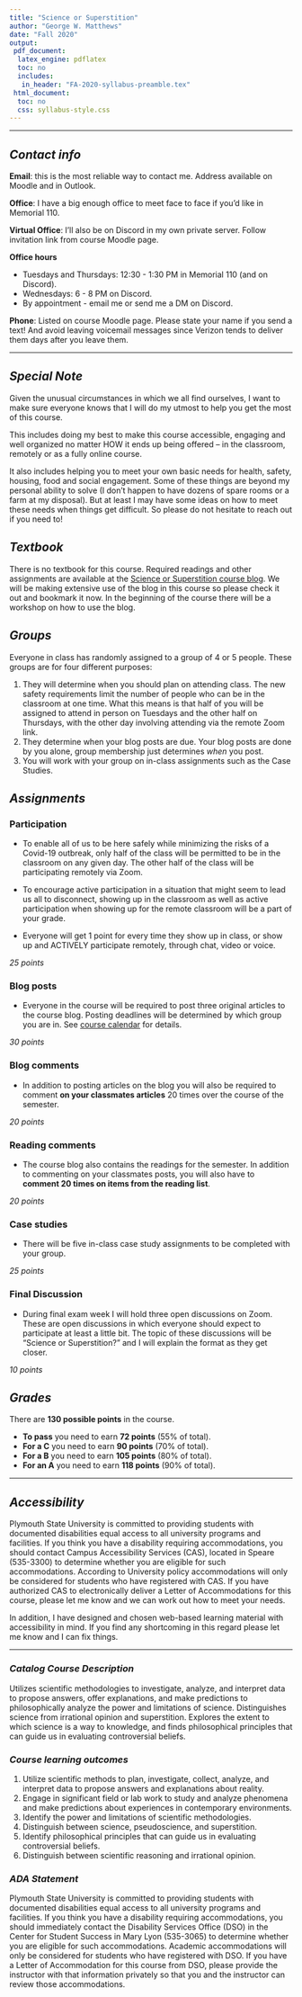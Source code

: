 ```yaml
---
title: "Science or Superstition"
author: "George W. Matthews"
date: "Fall 2020"
output:
 pdf_document: 
  latex_engine: pdflatex
  toc: no
  includes:
   in_header: "FA-2020-syllabus-preamble.tex"
 html_document:
  toc: no
  css: syllabus-style.css
---
```


\thispagestyle{fancy}

***

## *Contact info*

<div class="infobox" markdown="1">

**Email**: this is the most reliable way to contact me. Address available on Moodle and in Outlook. 

**Office**: I have a big enough office to meet face to face if you'd like  in Memorial 110.

**Virtual Office**: I'll also be on Discord in my own private server. Follow invitation link from course Moodle page.

**Office hours**

- Tuesdays and Thursdays: 12:30 - 1:30 PM in Memorial 110 (and on Discord).
- Wednesdays: 6 - 8 PM on Discord.
- By appointment - email me or send me a DM on Discord.

**Phone**: Listed on course Moodle page. Please state your name if you send a text! And avoid leaving voicemail messages since Verizon tends to deliver them days after you leave them.

</div>

***

## *Special Note*

<div class="caution" markdown="1">

Given the unusual circumstances in which we all find ourselves, I want to make sure everyone knows that I will do my utmost to help you get the most of this course.

This includes doing my best to make this course accessible, engaging and well organized no matter HOW it ends up being offered -- in the classroom, remotely or as a fully online course.

It also includes helping you to meet your own basic needs for health, safety, housing, food and social engagement. Some of these things are beyond my personal ability to solve (I don't happen to have dozens of spare rooms or a farm at my disposal). But at least I may have some ideas on how to meet these needs when things get difficult. So please do not hesitate to reach out if you need to! 

</div>

## *Textbook*

<div class="note" markdown="1">

There is no textbook for this course. Required readings and other assignments are available at the [Science or Superstition course blog](http://www.6worlds.net/science-blog/). We will be making extensive use of the blog in this course so please check it out and bookmark it now. In the beginning of the course there will be a workshop on how to use the blog.

</div>

## *Groups*

<div class="groups" markdown="1">

Everyone in class has randomly assigned to a group of 4 or 5 people. These groups are for four different purposes:

1. They will determine when you should plan on attending class. The new safety requirements limit the number of people who can be in the classroom at one time. What this means is that half of you will be assigned to attend in person on Tuesdays and the other half on Thursdays, with the other day involving attending via the remote Zoom link.
2. They determine when your blog posts are due. Your blog posts are done by you alone, group membership just determines *when* you post.
3. You will work with your group on in-class assignments such as the Case Studies.

</div>

## *Assignments* 

<div class="assignment" markdown="1">

### Participation 

- To enable all of us to be here safely while minimizing the risks of a Covid-19 outbreak, only half of the class will be permitted to be in the classroom on any given day. The other half of the class will be participating remotely via Zoom. 

- To encourage active participation in a situation that might seem to lead us all to disconnect, showing up in the classroom as well as active participation when showing up for the remote classroom will be a part of your grade. 

- Everyone will get 1 point for every time they show up in class, or show up and ACTIVELY participate remotely, through chat, video or voice. 

*25 points*

</div>

<div class="assignment" markdown="1">

### Blog posts

- Everyone in the course will be required to post three original articles to the course blog. Posting deadlines will be determined by which group you are in. See [course calendar](http://www.6worlds.net/science-blog/science-or-superstition/assignments/) for details. 

*30 points*

</div>

<div class="assignment" markdown="1">

### Blog comments

- In addition to posting articles on the blog you will also be required to comment **on your classmates articles** 20 times over the course of the semester. 

*20 points*

</div>

<div class="assignment" markdown="1">

### Reading comments

- The course blog also contains the readings for the semester. In addition to commenting on your classmates posts, you will also have to **comment 20 times on items from the reading list**. 

*20 points*

</div>

<div class="assignment" markdown="1">

### Case studies

- There will be five in-class case study assignments to be completed with your group.  

*25 points*

</div>

<div class="assignment" markdown="1">

### Final Discussion

- During final exam week I will hold three open discussions on Zoom. These are open discussions in which everyone should expect to participate at least a little bit. The topic of these discussions will be "Science or Superstition?" and I will explain the format as they get closer. 

*10 points*

</div>
## *Grades*

<div class="caution" markdown="1">

There are **130 possible points** in the course. 

  - **To pass** you need to earn **72 points** (55% of total).
  - **For a C** you need to earn **90 points** (70% of total).
  - **For a B** you need to earn **105 points** (80% of total).
  - **For an A** you need to earn **118 points** (90% of total). 
  
</div>

***

## *Accessibility*

<div class="infobox" markdown="1">

Plymouth State University is committed to providing students with documented disabilities equal access to all university programs and facilities. If you think you have a disability requiring accommodations, you should contact Campus Accessibility Services (CAS), located in Speare (535-3300) to determine whether you are eligible for such accommodations. According to University policy accommodations will only be considered for students who have registered with CAS. If you have authorized CAS to electronically deliver a Letter of Accommodations for this course, please let me know and we can work out how to meet your needs.

In addition, I have designed and chosen web-based learning material with accessibility in mind. If you find any shortcoming in this regard please let me know and I can fix things.

</div>

***

### *Catalog Course Description*

Utilizes scientific methodologies to investigate, analyze, and interpret data to propose answers, offer explanations, and make predictions to philosophically analyze the power and limitations of science. Distinguishes science from irrational opinion and superstition. Explores the extent to which science is a way to knowledge, and finds philosophical principles that can guide us in evaluating controversial beliefs.

### *Course learning outcomes*

1. Utilize scientific methods to plan, investigate, collect, analyze, and interpret data to propose answers and explanations about reality.
2. Engage in significant field or lab work to study and analyze phenomena and make predictions about experiences in contemporary environments.
3. Identify the power and limitations of scientific methodologies.
4. Distinguish between science, pseudoscience, and superstition.
5. Identify philosophical principles that can guide us in evaluating controversial beliefs.
6. Distinguish between scientific reasoning and irrational opinion.

### *ADA Statement*

Plymouth State University is committed to providing students with documented disabilities equal access to all university programs and facilities. If you think you have a disability requiring accommodations, you should immediately contact the Disability Services Office (DSO) in the Center for Student Success in Mary Lyon (535-3065) to determine whether you are eligible for such accommodations. Academic accommodations will only be considered for students who have registered with DSO. If you have a Letter of Accommodation for this course from DSO, please provide the instructor with that information privately so that you and the instructor can review those accommodations.
